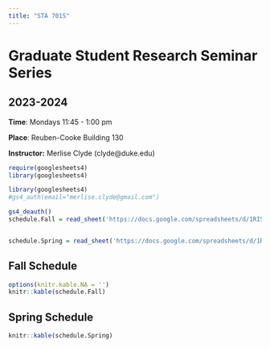 ```yaml
---
title: "STA 701S"
---
```


# Graduate Student Research Seminar Series

## 2023-2024

**Time**: Mondays 11:45 - 1:00 pm

**Place**: Reuben-Cooke Building 130

**Instructor:** Merlise Clyde (clyde\@duke.edu)

```r
require(googlesheets4)
library(googlesheets4)

```

```r
library(googlesheets4)
#gs4_auth(email="merlise.clyde@gmail.com")
```

```r
gs4_deauth()
schedule.Fall = read_sheet('https://docs.google.com/spreadsheets/d/1RI5q4TM3cUH52WXezd26vLtf9WHF1nakXe2zLTmXJKc', sheet="Fall")


schedule.Spring = read_sheet('https://docs.google.com/spreadsheets/d/1RI5q4TM3cUH52WXezd26vLtf9WHF1nakXe2zLTmXJKc', sheet="Spring")
```

## Fall Schedule

```r
options(knitr.kable.NA = '')
knitr::kable(schedule.Fall)
```

## Spring Schedule

```r
knitr::kable(schedule.Spring)

```
